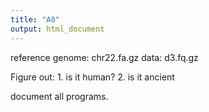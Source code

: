 ```yaml
---
title: "A0"
output: html_document
---
```


reference genome: chr22.fa.gz
data: d3.fq.gz


Figure out:
1. is it human?
2. is it ancient

document all programs.
